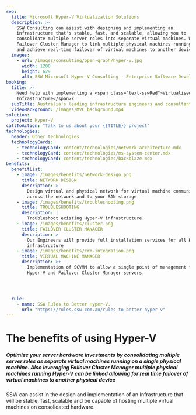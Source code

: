 ```yaml
---
seo:
  title: Microsoft Hyper-V Virtualization Solutions
  description: >-
    SSW Consulting can assist with designing and implementing an 
    infrastructure that's stable, fast, and scalable, allowing you to 
    consolidate multiple server roles into separate virtual machines. We leverage 
    Failover Cluster Manager to link multiple physical machines running Hyper-V 
    and achieve real-time failover of virtual machines to another device. 
  images:
    - url: /images/consulting/open-graph/hyper-v.jpg
      width: 1200
      height: 629
      alt: SSW Microsoft Hyper-V Consulting - Enterprise Software Development
booking:
  title: >-
    Need help with implementing a <span class="text-sswRed">Virtualised Server
    Infrastructure</span>?
  subTitle: Australia's leading infrastructure engineers and consultants
  videoBackground: /images/MVC_background.mp4
solution:
  project: Hyper-V
callToAction: "Talk to us about your {{TITLE}} project"
technologies:
  header: Other technologies
  technologyCards:
    - technologyCard: content/technologies/network-architecture.mdx
    - technologyCard: content/technologies/ms-system-center.mdx
    - technologyCard: content/technologies/backblaze.mdx
benefits:
  benefitList:
    - image: /images/benefits/network-design.png
      title: NETWORK DESIGN
      description: >
        Design virtual and physical network for virtual machine communication
        across the network and to your SAN storage
    - image: /images/benefits/troubleshooting.png
      title: TROUBLESHOOTING
      description: |
        Troubleshoot existing Hyper-V infrastructure.
    - image: /images/benefits/cluster.png
      title: FAILOVER CLUSTER MANAGER
      description: >
        Our Engineers will provide full installation services for all Hyper-V
        infrastructure
    - image: /images/benefits/crm-integration.png
      title: VIRTUAL MACHINE MANAGER
      description: >+
        Implementation of SCVMM to allow a single point of management for all
        Hyper-V and Failover Cluster Manager servers.




  rule:
    - name: SSW Rules to Better Hyper-V.
      url: "https://rules.ssw.com.au/rules-to-better-hyper-v"
---
```


# The benefits of using Hyper-V

##### Optimize your server hardware investments by consolidating multiple server roles as separate virtual machines running on a single physical machine. Also leveraging Failover Cluster Manager multiple physical machines running Hyper-V can be linked allowing for real time failover of virtual machines to another physical device

SSW can assist in the design and implementation of an Infrastructure that will be stable, fast, scalable and be capable of hosting multiple virtual machines on consolidated hardware.
